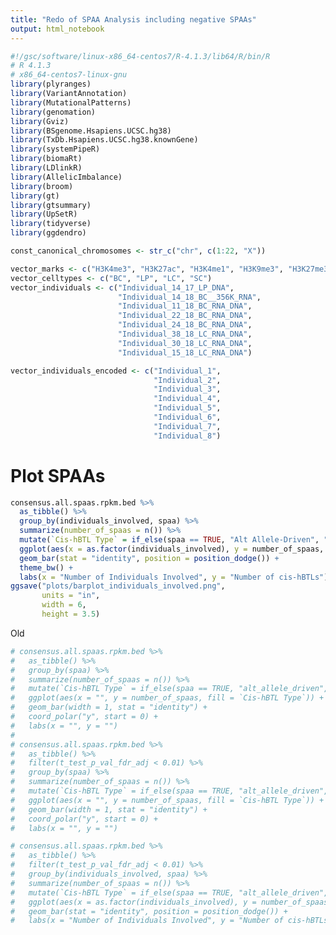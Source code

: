 ```yaml
---
title: "Redo of SPAA Analysis including negative SPAAs"
output: html_notebook
---
```

```r
#!/gsc/software/linux-x86_64-centos7/R-4.1.3/lib64/R/bin/R
# R 4.1.3
# x86_64-centos7-linux-gnu
library(plyranges)
library(VariantAnnotation)
library(MutationalPatterns)
library(genomation)
library(Gviz)
library(BSgenome.Hsapiens.UCSC.hg38)
library(TxDb.Hsapiens.UCSC.hg38.knownGene)
library(systemPipeR)
library(biomaRt)
library(LDlinkR)
library(AllelicImbalance)
library(broom)
library(gt)
library(gtsummary)
library(UpSetR)
library(tidyverse)
library(ggdendro)

const_canonical_chromosomes <- str_c("chr", c(1:22, "X"))

vector_marks <- c("H3K4me3", "H3K27ac", "H3K4me1", "H3K9me3", "H3K27me3", "H3K36me3")
vector_celltypes <- c("BC", "LP", "LC", "SC")
vector_individuals <- c("Individual_14_17_LP_DNA",
                        "Individual_14_18_BC__356K_RNA",
                        "Individual_11_18_BC_RNA_DNA",
                        "Individual_22_18_BC_RNA_DNA",
                        "Individual_24_18_BC_RNA_DNA",
                        "Individual_38_18_LC_RNA_DNA",
                        "Individual_30_18_LC_RNA_DNA",
                        "Individual_15_18_LC_RNA_DNA")

vector_individuals_encoded <- c("Individual_1",
                                "Individual_2",
                                "Individual_3",
                                "Individual_4",
                                "Individual_5",
                                "Individual_6",
                                "Individual_7",
                                "Individual_8")
```

# Plot SPAAs
```r
consensus.all.spaas.rpkm.bed %>% 
  as_tibble() %>% 
  group_by(individuals_involved, spaa) %>% 
  summarize(number_of_spaas = n()) %>% 
  mutate(`Cis-hBTL Type` = if_else(spaa == TRUE, "Alt Allele-Driven", "Ref Allele-Driven")) %>% 
  ggplot(aes(x = as.factor(individuals_involved), y = number_of_spaas, fill = `Cis-hBTL Type`)) +
  geom_bar(stat = "identity", position = position_dodge()) +
  theme_bw() +
  labs(x = "Number of Individuals Involved", y = "Number of cis-hBTLs")
ggsave("plots/barplot_individuals_involved.png",
       units = "in",
       width = 6,
       height = 3.5)
```

Old
```r
# consensus.all.spaas.rpkm.bed %>% 
#   as_tibble() %>%
#   group_by(spaa) %>% 
#   summarize(number_of_spaas = n()) %>% 
#   mutate(`Cis-hBTL Type` = if_else(spaa == TRUE, "alt_allele_driven", "ref_allele_driven")) %>% 
#   ggplot(aes(x = "", y = number_of_spaas, fill = `Cis-hBTL Type`)) +
#   geom_bar(width = 1, stat = "identity") + 
#   coord_polar("y", start = 0) +
#   labs(x = "", y = "")
# 
# consensus.all.spaas.rpkm.bed %>% 
#   as_tibble() %>%
#   filter(t_test_p_val_fdr_adj < 0.01) %>% 
#   group_by(spaa) %>% 
#   summarize(number_of_spaas = n()) %>% 
#   mutate(`Cis-hBTL Type` = if_else(spaa == TRUE, "alt_allele_driven", "ref_allele_driven")) %>% 
#   ggplot(aes(x = "", y = number_of_spaas, fill = `Cis-hBTL Type`)) +
#   geom_bar(width = 1, stat = "identity") + 
#   coord_polar("y", start = 0) +
#   labs(x = "", y = "")

# consensus.all.spaas.rpkm.bed %>% 
#   as_tibble() %>% 
#   filter(t_test_p_val_fdr_adj < 0.01) %>% 
#   group_by(individuals_involved, spaa) %>% 
#   summarize(number_of_spaas = n()) %>% 
#   mutate(`Cis-hBTL Type` = if_else(spaa == TRUE, "alt_allele_driven", "ref_allele_driven")) %>% 
#   ggplot(aes(x = as.factor(individuals_involved), y = number_of_spaas, fill = `Cis-hBTL Type`)) +
#   geom_bar(stat = "identity", position = position_dodge()) +
#   labs(x = "Number of Individuals Involved", y = "Number of cis-hBTLs")
```

